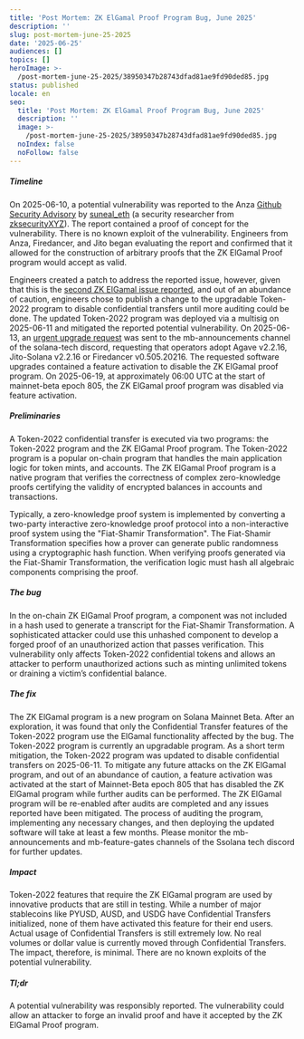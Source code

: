 ```yaml
---
title: 'Post Mortem: ZK ElGamal Proof Program Bug, June 2025'
description: ''
slug: post-mortem-june-25-2025
date: '2025-06-25'
audiences: []
topics: []
heroImage: >-
  /post-mortem-june-25-2025/38950347b28743dfad81ae9fd90ded85.jpg
status: published
locale: en
seo:
  title: 'Post Mortem: ZK ElGamal Proof Program Bug, June 2025'
  description: ''
  image: >-
    /post-mortem-june-25-2025/38950347b28743dfad81ae9fd90ded85.jpg
  noIndex: false
  noFollow: false
---
```


##### Timeline

On 2025-06-10, a potential vulnerability was reported to the Anza [Github Security Advisory](https://github.com/anza-xyz/agave/security/policy) by [suneal\_eth](https://x.com/suneal_eth) (a security researcher from [zksecurityXYZ](https://x.com/zksecurityXYZ)). The report contained a proof of concept for the vulnerability. There is no known exploit of the vulnerability. Engineers from Anza, Firedancer, and Jito began evaluating the report and confirmed that it allowed for the construction of arbitrary proofs that the ZK ElGamal Proof program would accept as valid.

  

Engineers created a patch to address the reported issue, however, given that this is the [second ZK ElGamal issue reported](https://solana.com/news/post-mortem-may-2-2025), and out of an abundance of caution, engineers chose to publish a change to the upgradable Token-2022 program to disable confidential transfers until more auditing could be done. The updated Token-2022 program was deployed via a multisig on 2025-06-11 and mitigated the reported potential vulnerability. On 2025-06-13, an [urgent upgrade request](https://discord.com/channels/428295358100013066/669406841830244375/1383207984259137608) was sent to the mb-announcements channel of the solana-tech discord, requesting that operators adopt Agave v2.2.16, Jito-Solana v2.2.16 or Firedancer v0.505.20216. The requested software upgrades contained a feature activation to disable the ZK ElGamal proof program. On 2025-06-19, at approximately 06:00 UTC at the start of mainnet-beta epoch 805, the ZK ElGamal proof program was disabled via feature activation.

##### Preliminaries

A Token-2022 confidential transfer is executed via two programs: the Token-2022 program and the ZK ElGamal Proof program. The Token-2022 program is a popular on-chain program that handles the main application logic for token mints, and accounts. The ZK ElGamal Proof program is a native program that verifies the correctness of complex zero-knowledge proofs certifying the validity of encrypted balances in accounts and transactions.

Typically, a zero-knowledge proof system is implemented by converting a two-party interactive zero-knowledge proof protocol into a non-interactive proof system using the "Fiat-Shamir Transformation". The Fiat-Shamir Transformation specifies how a prover can generate public randomness using a cryptographic hash function. When verifying proofs generated via the Fiat-Shamir Transformation, the verification logic must hash all algebraic components comprising the proof.

##### The bug

In the on-chain ZK ElGamal Proof program, a component was not included in a hash used to generate a transcript for the Fiat-Shamir Transformation. A sophisticated attacker could use this unhashed component to develop a forged proof of an unauthorized action that passes verification. This vulnerability only affects Token-2022 confidential tokens and allows an attacker to perform unauthorized actions such as minting unlimited tokens or draining a victim’s confidential balance.

##### The fix

The ZK ElGamal program is a new program on Solana Mainnet Beta. After an exploration, it was found that only the Confidential Transfer features of the Token-2022 program use the ElGamal functionality affected by the bug. The Token-2022 program is currently an upgradable program. As a short term mitigation, the Token-2022 program was updated to disable confidential transfers on 2025-06-11. To mitigate any future attacks on the ZK ElGamal program, and out of an abundance of caution, a feature activation was activated at the start of Mainnet-Beta epoch 805 that has disabled the ZK ElGamal program while further audits can be performed. The ZK ElGamal program will be re-enabled after audits are completed and any issues reported have been mitigated. The process of auditing the program, implementing any necessary changes, and then deploying the updated software will take at least a few months. Please monitor the mb-announcements and mb-feature-gates channels of the Ssolana tech discord for further updates.

##### Impact

Token-2022 features that require the ZK ElGamal program are used by innovative products that are still in testing. While a number of major stablecoins like PYUSD, AUSD, and USDG have Confidential Transfers initialized, none of them have activated this feature for their end users. Actual usage of Confidential Transfers is still extremely low. No real volumes or dollar value is currently moved through Confidential Transfers. The impact, therefore, is minimal. There are no known exploits of the potential vulnerability.

##### Tl;dr

A potential vulnerability was responsibly reported. The vulnerability could allow an attacker to forge an invalid proof and have it accepted by the ZK ElGamal Proof program.
